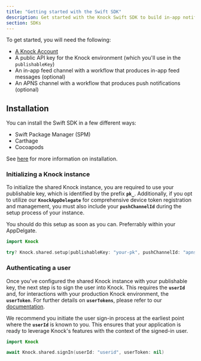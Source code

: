 ```yaml
---
title: "Getting started with the Swift SDK"
description: Get started with the Knock Swift SDK to build in-app notification experiences.
section: SDKs
---
```


To get started, you will need the following:

- [A Knock Account](https://dashboard.knock.app/signup)
- A public API key for the Knock environment (which you'll use in the `publishableKey`)
- An in-app feed channel with a workflow that produces in-app feed messages (optional)
- An APNS channel with a workflow that produces push notifications (optional)

## Installation

You can install the Swift SDK in a few different ways:

- Swift Package Manager (SPM)
- Carthage
- Cocoapods

See [here](https://github.com/knocklabs/knock-swift) for more information on installation.

### Initializing a Knock instance

To initialize the shared Knock instance, you are required to use your publishable key, which is identified by the prefix **`pk_`**. Additionally, if you opt to utilize our **`KnockAppDelegate`** for comprehensive device token registration and management, you must also include your **`pushChannelId`** during the setup process of your instance.

You should do this setup as soon as you can. Preferrably within your AppDelgate.

```swift
import Knock

try? Knock.shared.setup(publishableKey: "your-pk", pushChannelId: "apns-channel-id")
```

### Authenticating a user

Once you've configured the shared Knock instance with your publishable key, the next step is to sign the user into Knock. This requires the **`userId`** and, for interactions with your production Knock environment, the **`userToken`**. For further details on **`userTokens`**, please refer to our [documentation](https://docs.knock.app/in-app-ui/security-and-authentication#authentication-with-enhanced-security-enabled).

We recommend you initiate the user sign-in process at the earliest point where the **`userId`** is known to you. This ensures that your application is ready to leverage Knock's features with the context of the signed-in user.

```swift
import Knock

await Knock.shared.signIn(userId: "userid", userToken: nil)

```
